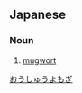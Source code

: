 ==Japanese==
{{ja-kanjitab|おう|しゅう|よもぎ}}

===Noun===
{{ja-noun|オウシュウヨモギ}}

# [[mugwort]] {{gloss|''Artemisia vulgaris''}}

[[Category:ja:Herbs|おうしゅうよもぎ]]